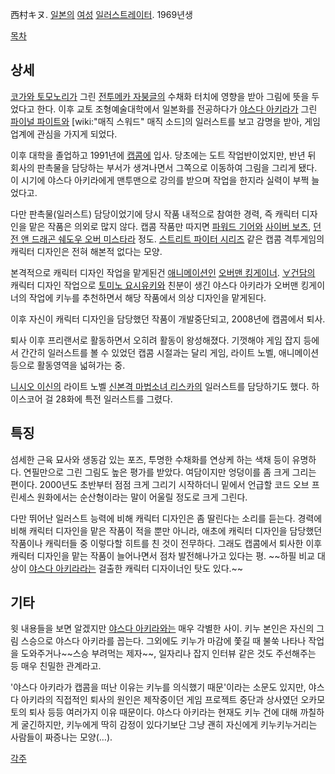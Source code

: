 西村キヌ. [[일본]]의 [[여성]] [[일러스트레이터]]. 1969년생 

[[목차]]
== 상세 ==
[[코가와 토모노리]]가 그린 [[전투메카 자붕글]]의 수채화 터치에 영향을 받아 그림에 뜻을 두었다고 한다. 이후 교토 조형예술대학에서 일본화를 전공하다가 [[야스다 아키라]]가 그린 [[파이널 파이트]]와 [wiki:"매직 스워드" 매직 소드]의 일러스트를 보고 감명을 받아, 게임 업계에 관심을 가지게 되었다.

이후 대학을 졸업하고 1991년에 [[캡콤]]에 입사. 당초에는 도트 작업반이었지만, 반년 뒤 회사의 판촉물을 담당하는 부서가 생겨나면서 그쪽으로 이동하여 그림을 그리게 됐다. 이 시기에 야스다 아키라에게 맨투맨으로 강의를 받으며 작업을 한지라 실력이 부쩍 늘었다고.

다만 판촉물(일러스트) 담당이었기에 당시 작품 내적으로 참여한 경력, 즉 캐릭터 디자인을 맡은 작품은 의외로 많지 않다. 캡콤 작품만 따지면 [[파워드 기어]]와 [[사이버 보츠]], [[던전 앤 드래곤 쉐도우 오버 미스타라]] 정도. [[스트리트 파이터 시리즈]] 같은 캡콤 격투게임의 캐릭터 디자인은 전혀 해본적 없다는 모양.

본격적으로 캐릭터 디자인 작업을 맡게된건 [[애니메이션]]인 [[오버맨 킹게이너]]. [[∀건담]]의 캐릭터 디자인 작업으로 [[토미노 요시유키]]와 친분이 생긴 야스다 아키라가 오버맨 킹게이너의 작업에 키누를 추천하면서 해당 작품에서 의상 디자인을 맡게된다.

이후 자신이 캐릭터 디자인을 담당했던 작품이 개발중단되고, 2008년에 캡콤에서 퇴사.

퇴사 이후 프리랜서로 활동하면서 오히려 활동이 왕성해졌다. 기껏해야 게임 잡지 등에서 간간히 일러스트를 볼 수 있었던 캡콤 시절과는 달리 게임, 라이트 노벨, 애니메이션 등으로 활동영역을 넓혀가는 중. 

[[니시오 이신]]의 라이트 노벨 [[신본격 마법소녀 리스카]]의 일러스트를 담당하기도 했다. 하이스코어 걸 28화에 특전 일러스트를 그렸다.

== 특징 ==
섬세한 근육 묘사와 생동감 있는 포즈, 투명한 수채화를 연상케 하는 색채 등이 유명하다. 연필만으로 그린 그림도 높은 평가를 받았다. 여담이지만 엉덩이를 좀 크게 그리는 편이다. 2000년도 초반부터 점점 크게 그리기 시작하더니 밑에서 언급할 코드 오브 프린세스 원화에서는 순산형이라는 말이 어울릴 정도로 크게 그린다.

다만 뛰어난 일러스트 능력에 비해 캐릭터 디자인은 좀 딸린다는 소리를 듣는다. 경력에 비해 캐릭터 디자인을 맡은 작품이 적을 뿐만 아니라, 애초에 캐릭터 디자인을 담당했던 작품이나 캐릭터들 중 이렇다할 히트를 친 것이 전무하다. 그래도 캡콤에서 퇴사한 이후 캐릭터 디자인을 맡는 작품이 늘어나면서 점차 발전해나가고 있다는 평. ~~하필 비교 대상이 [[야스다 아키라]]라는 걸출한 캐릭터 디자이너인 탓도 있다.~~

== 기타 ==
윗 내용들을 보면 알겠지만 [[야스다 아키라]]와는 매우 각별한 사이. 키누 본인은 자신의 그림 스승으로 야스다 아키라를 꼽는다. 그외에도 키누가 마감에 쫓길 때 불쑥 나타나 작업을 도와주거나~~스승 부려먹는 제자~~, 일자리나 잡지 인터뷰 같은 것도 주선해주는 등 매우 친밀한 관계라고.

'야스다 아키라가 캡콤을 떠난 이유는 키누를 의식했기 때문'이라는 소문도 있지만, 야스다 아키라의 직접적인 퇴사의 원인은 제작중이던 게임 프로젝트 중단과 상사였던 오카모토의 퇴사 등등 여러가지 이유 때문이다. 야스다 아키라는 현재도 키누 건에 대해 까칠하게 굴긴하지만, 키누에게 딱히 감정이 있다기보단 그냥 괜히 자신에게 키누키누거리는 사람들이 짜증나는 모양(…).

[[각주]]
